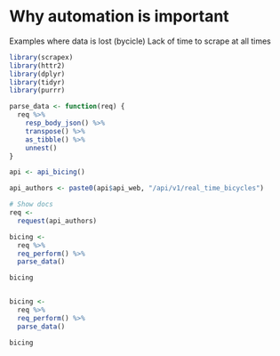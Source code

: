 # Why automation is important

Examples where data is lost (bycicle)
Lack of time to scrape at all times


```r

library(scrapex)
library(httr2)
library(dplyr)
library(tidyr)
library(purrr)

parse_data <- function(req) {
  req %>%
    resp_body_json() %>%
    transpose() %>%
    as_tibble() %>%
    unnest()
}

api <- api_bicing()

api_authors <- paste0(api$api_web, "/api/v1/real_time_bicycles")

# Show docs
req <-
  request(api_authors)

bicing <-
  req %>%
  req_perform() %>%
  parse_data()

bicing


bicing <-
  req %>%
  req_perform() %>%
  parse_data()

bicing
```

